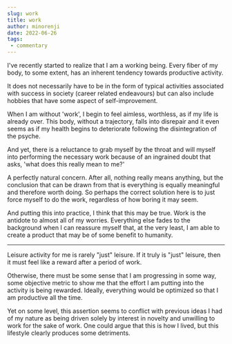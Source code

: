 ```yaml
---
slug: work
title: work
author: minorenji
date: 2022-06-26
tags:
 - commentary
---
```


I've recently started to realize that I am a working being. Every fiber of my body, to some extent, has an inherent tendency towards productive activity.

It does not necessarily have to be in the form of typical activities associated with success in society (career related endeavours) but can also include hobbies that have some aspect of self-improvement.

When I am without 'work', I begin to feel aimless, worthless, as if my life is already over. This body, without a trajectory, falls into disrepair and it even seems as if my health begins to deteriorate following the disintegration of the psyche.

And yet, there is a reluctance to grab myself by the throat and will myself into performing the necessary work because of an ingrained doubt that asks, 'what does this really mean to me?'

A perfectly natural concern. After all, nothing really means anything, but the conclusion that can be drawn from that is everything is equally meaningful and therefore worth doing. So perhaps the correct solution here is to just force myself to do the work, regardless of how boring it may seem.

And putting this into practice, I think that this may be true. Work is the antidote to almost all of my worries. Everything else fades to the background when I can reassure myself that, at the very least, I am able to create a product that may be of some benefit to humanity.

---

Leisure activity for me is rarely "just" leisure. If it truly is "just" leisure, then it must feel like a reward after a period of work.

Otherwise, there must be some sense that I am progressing in some way, some objective metric to show me that the effort I am putting into the activity is being rewarded. Ideally, everything would be optimized so that I am productive all the time.

Yet on some level, this assertion seems to conflict with previous ideas I had of my nature as being driven solely by interest in novelty and unwilling to work for the sake of work. One could argue that this is how I lived, but this lifestyle clearly produces some detriments.
